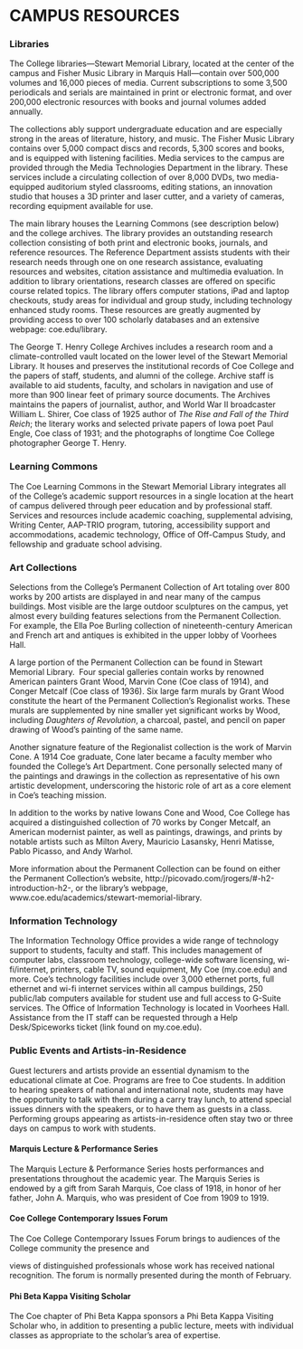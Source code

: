 # CAMPUS RESOURCES

### Libraries

The College libraries—Stewart Memorial Library, located at the center of the campus and Fisher Music Library in Marquis Hall—contain over 500,000 volumes and 16,000 pieces of media. Current subscriptions to some 3,500 periodicals and serials are maintained in print or electronic format, and over 200,000 electronic resources with books and journal volumes added annually.

The collections ably support undergraduate education and are especially strong in the areas of literature, history, and music. The Fisher Music Library contains over 5,000 compact discs and records, 5,300 scores and books, and is equipped with listening facilities. Media services to the campus are provided through the Media Technologies Department in the library. These services include a circulating collection of over 8,000 DVDs, two media-equipped auditorium styled classrooms, editing stations, an innovation studio that houses a 3D printer and laser cutter, and a variety of cameras, recording equipment available for use.

The main library houses the Learning Commons (see description below) and the college archives. The library provides an outstanding research collection consisting of both print and electronic books, journals, and reference resources.  The Reference Department assists students with their research needs through one on one research assistance, evaluating resources and websites, citation assistance and multimedia evaluation. In addition to library orientations, research classes are offered on specific course related topics. The library offers computer stations, iPad and laptop checkouts, study areas for individual and group study, including technology enhanced study rooms. These resources are greatly augmented by providing access to over 100 scholarly databases and an extensive webpage: coe.edu/library.

The George T. Henry College Archives includes a research room and a climate-controlled vault located on the lower level of the Stewart Memorial Library. It houses and preserves the institutional records of Coe College and the papers of staff, students, and alumni of the college. Archive staff is available to aid students, faculty, and scholars in navigation and use of more than 900 linear feet of primary source documents. The Archives maintains the papers of journalist, author, and World War II broadcaster William L. Shirer, Coe class of 1925 author of *The Rise and Fall of the Third Reich*; the literary works and selected private papers of Iowa poet Paul Engle, Coe class of 1931; and the photographs of longtime Coe College photographer George T. Henry.

### Learning Commons

The Coe Learning Commons in the Stewart Memorial Library integrates all of the College’s academic support resources in a single location at the heart of campus delivered through peer education and by professional staff. Services and resources include academic coaching, supplemental advising, Writing Center, AAP-TRIO program, tutoring, accessibility support and accommodations, academic technology, Office of Off-Campus Study, and fellowship and graduate school advising.

### Art Collections

Selections from the College’s Permanent Collection of Art totaling over 800 works by 200 artists are displayed in and near many of the campus buildings.  Most visible are the large outdoor sculptures on the campus, yet almost every building features selections from the Permanent Collection.  For example, the Ella Poe Burling collection of nineteenth-century American and French art and antiques is exhibited in the upper lobby of Voorhees Hall.

A large portion of the Permanent Collection can be found in Stewart Memorial Library.  Four special galleries contain works by renowned American painters Grant Wood, Marvin Cone (Coe class of 1914), and Conger Metcalf (Coe class of 1936).  Six large farm murals by Grant Wood constitute the heart of the Permanent Collection’s Regionalist works. These murals are supplemented by nine smaller yet significant works by Wood, including *Daughters of Revolution*, a charcoal, pastel, and pencil on paper drawing of Wood’s painting of the same name. 

Another signature feature of the Regionalist collection is the work of Marvin Cone. A 1914 Coe graduate, Cone later became a faculty member who founded the College’s Art Department. Cone personally selected many of the paintings and drawings in the collection as representative of his own artistic development, underscoring the historic role of art as a core element in Coe’s teaching mission.

In addition to the works by native Iowans Cone and Wood, Coe College has acquired a distinguished collection of 70 works by Conger Metcalf, an American modernist painter, as well as paintings, drawings, and prints by notable artists such as Milton Avery, Mauricio Lasansky, Henri Matisse, Pablo Picasso, and Andy Warhol.

More information about the Permanent Collection can be found on either the Permanent Collection’s website, http://picovado.com/jrogers/#-h2-introduction-h2-, or the library’s webpage, www.coe.edu/academics/stewart-memorial-library.

### Information Technology

The Information Technology Office provides a wide range of technology support to students, faculty and staff. This includes management of computer labs, classroom technology, college-wide software licensing, wi-fi/internet, printers, cable TV, sound equipment, My Coe (my.coe.edu) and more. Coe's technology facilities include over 3,000 ethernet ports, full ethernet and wi-fi internet services within all campus buildings, 250 public/lab computers available for student use and full access to G-Suite services. The Office of Information Technology is located in Voorhees Hall. Assistance from the IT staff can be requested through a Help Desk/Spiceworks ticket (link found on my.coe.edu). 

### Public Events and Artists-in-Residence 

Guest lecturers and artists provide an essential dynamism to the educational climate at Coe. Programs are free to Coe students. In addition to hearing speakers of national and international note, students may have the opportunity to talk with them during a carry tray lunch, to attend special issues dinners with the speakers, or to have them as guests in a class. Performing groups appearing as artists-in-residence often stay two or three days on campus to work with students. 

#### Marquis Lecture & Performance Series 

The Marquis Lecture & Performance Series hosts performances and presentations throughout the academic year. The Marquis Series is endowed by a gift from Sarah Marquis, Coe class of 1918, in honor of her father, John A. Marquis, who was president of Coe from 1909 to 1919. 

#### Coe College Contemporary Issues Forum 

The Coe College Contemporary Issues Forum brings to audiences of the College community the presence and

views of distinguished professionals whose work has received national recognition. The forum is normally presented during the month of February.

#### Phi Beta Kappa Visiting Scholar 

The Coe chapter of Phi Beta Kappa sponsors a Phi Beta Kappa Visiting Scholar who, in addition to presenting a public lecture, meets with individual classes as appropriate to the scholar’s area of expertise. 

